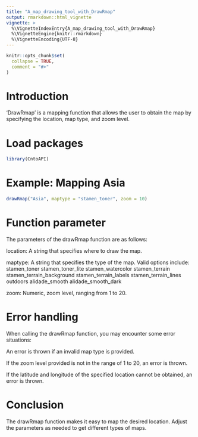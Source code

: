 ```yaml
---
title: "A_map_drawing_tool_with_DrawRmap"
output: rmarkdown::html_vignette
vignette: >
  %\VignetteIndexEntry{A_map_drawing_tool_with_DrawRmap}
  %\VignetteEngine{knitr::rmarkdown}
  %\VignetteEncoding{UTF-8}
---
```


```r
knitr::opts_chunk$set(
  collapse = TRUE,
  comment = "#>"
)
```

# Introduction

'DrawRmap' is a mapping function that allows the user to obtain the map by specifying the location, map type, and zoom level.

# Load packages

```r
library(CntoAPI)
```

# Example: Mapping Asia

```r
drawRmap("Asia", maptype = "stamen_toner", zoom = 10)
```

# Function parameter

The parameters of the drawRmap function are as follows:

location: A string that specifies where to draw the map.

maptype: A string that specifies the type of the map. Valid options include:
stamen_toner
stamen_toner_lite
stamen_watercolor
stamen_terrain
stamen_terrain_background
stamen_terrain_labels
stamen_terrain_lines
outdoors
alidade_smooth
alidade_smooth_dark

zoom: Numeric, zoom level, ranging from 1 to 20.

# Error handling

When calling the drawRmap function, you may encounter some error situations:

An error is thrown if an invalid map type is provided.

If the zoom level provided is not in the range of 1 to 20, an error is thrown.

If the latitude and longitude of the specified location cannot be obtained, an error is thrown.

# Conclusion

The drawRmap function makes it easy to map the desired location. Adjust the parameters as needed to get different types of maps.
